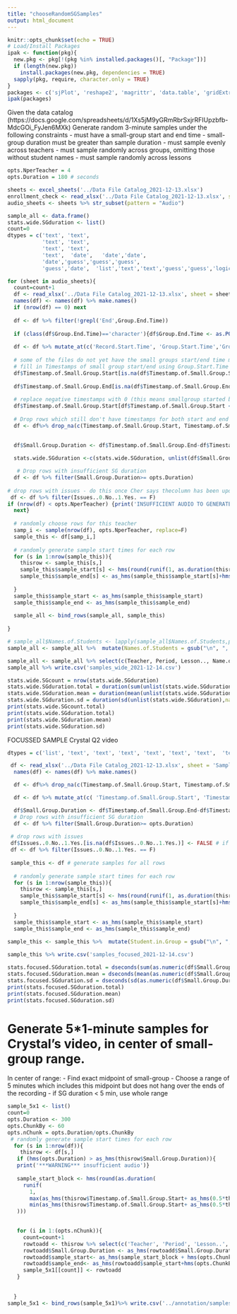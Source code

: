 ```yaml
---
title: "chooseRandomSGSamples"
output: html_document
---
```


```r
knitr::opts_chunk$set(echo = TRUE)
# Load/Install Packages
ipak <- function(pkg){
  new.pkg <- pkg[!(pkg %in% installed.packages()[, "Package"])]
  if (length(new.pkg)) 
    install.packages(new.pkg, dependencies = TRUE)
  sapply(pkg, require, character.only = TRUE)
}
packages <- c('sjPlot', 'reshape2', 'magrittr', 'data.table', 'gridExtra', 'ggplot2','stringr','readxl','gridExtra','ggpubr','tidyverse', 'dplyr','tidyr','strex','tibble','chron','lubridate','anytime','hms')
ipak(packages)

```

Given the data catalog (https://docs.google.com/spreadsheets/d/1Xs5jM9yGRmRbrSxjrRFIUpzbfb-MdcGOi_FyJen6MXk)
Generate random 3-minute samples under the following constraints
- must have a small-group start and end time
- small-group duration must be greater than sample duration
- must sample evenly across teachers
- must sample randomly across groups, omitting those without student names
- must sample randomly across lessons

```r
opts.NperTeacher = 4
opts.Duration = 180 # seconds

sheets <- excel_sheets('../Data File Catalog_2021-12-13.xlsx')
enrollment_check <- read_xlsx('../Data File Catalog_2021-12-13.xlsx', sheet = 'Enrollment Check')
audio_sheets <- sheets %>% str_subset(pattern = "Audio")
```



```r
sample_all <- data.frame()
stats.wide.SGduration <- list()
count=0
dtypes = c('text', 'text',
           'text', 'text',
           'text', 'text',
           'text',  'date',   'date','date',
           'date','guess','guess','guess',
           'guess','date',  'list','text','text','guess','guess','logical','text')

for (sheet in audio_sheets){
  count=count+1
  df <- read_xlsx('../Data File Catalog_2021-12-13.xlsx', sheet = sheet, na=c('','NA','Unknown'), col_types = dtypes, trim_ws=T)
  names(df) <- names(df) %>% make.names() 
  if (nrow(df) == 0) next
  
  df <- df %>% filter(!grepl('End',Group.End.Time))
  
  if (class(df$Group.End.Time)=='character'){df$Group.End.Time <- as.POSIXlt(df$Group.End.Time)}
  
  df <- df %>% mutate_at(c('Record.Start.Time', 'Group.Start.Time','Group.End.Time', 'Timestamp.of.Small.Group.Start', 'Timestamp.of.Small.Group.End', 'Timestamp.of.Enrollment.Start', 'Timestamp.of.Enrollment.End' ), as_hms)
  
  # some of the files do not yet have the small groups start/end time manually verified.
  # fill in Timestamps of small group start/end using Group.Start.Time when missing the timestamp
  df$Timestamp.of.Small.Group.Start[is.na(df$Timestamp.of.Small.Group.Start)] <- as_hms(df$Group.Start.Time[is.na(df$Timestamp.of.Small.Group.Start)] - df$Record.Start.Time[is.na(df$Timestamp.of.Small.Group.Start)])
  
  df$Timestamp.of.Small.Group.End[is.na(df$Timestamp.of.Small.Group.End)] <- as_hms(df$Group.End.Time[is.na(df$Timestamp.of.Small.Group.End)] - df$Record.Start.Time[is.na(df$Timestamp.of.Small.Group.End)])
  
  # replace negative timestamps with 0 (this means smallgroup started before recording)
  df$Timestamp.of.Small.Group.Start[df$Timestamp.of.Small.Group.Start <0] <- hms(0,0,0)
  
  # Drop rows which still don't have timestamps for both start and end of small groups
  df <- df%>% drop_na(c(Timestamp.of.Small.Group.Start, Timestamp.of.Small.Group.End, Names.of.Students))
  

  df$Small.Group.Duration <- df$Timestamp.of.Small.Group.End-df$Timestamp.of.Small.Group.Start 
  
  stats.wide.SGduration <-c(stats.wide.SGduration, unlist(df$Small.Group.Duration))

   # Drop rows with insufficient SG duration
  df <- df %>% filter(Small.Group.Duration>= opts.Duration)
  
# drop rows with issues - do this once Cher says thecolumn has been updated
 df <- df %>% filter(Issues..0.No..1.Yes. == F)
if (nrow(df) < opts.NperTeacher) {print('INSUFFICIENT AUDIO TO GENERATE REQUESTED N SAMPLES') 
  next}
  
  # randomly choose rows for this teacher
  samp_i <- sample(nrow(df), opts.NperTeacher, replace=F)
  sample_this <- df[samp_i,]
  
  # randomly generate sample start times for each row
  for (s in 1:nrow(sample_this)){
    thisrow <- sample_this[s,]
    sample_this$sample_start[s] <- hms(round(runif(1, as.duration(thisrow$Timestamp.of.Small.Group.Start), as.duration(thisrow$Timestamp.of.Small.Group.End-opts.Duration))))
    sample_this$sample_end[s] <- as_hms(sample_this$sample_start[s]+hms(opts.Duration))
    
  }
  sample_this$sample_start <- as_hms(sample_this$sample_start)
  sample_this$sample_end <- as_hms(sample_this$sample_end)
  
  sample_all <- bind_rows(sample_all, sample_this)
  
}

# sample_all$Names.of.Students <- lapply(sample_all$Names.of.Students,paste,collapse = ", ")
sample_all <- sample_all %>%  mutate(Names.of.Students = gsub("\n", ", ", Names.of.Students))

sample_all <- sample_all %>% select(c(Teacher, Period, Lesson.., Name.of.File, URL.to.File, sample_start, sample_end, everything()))
sample_all %>% write.csv('samples_wide_2021-12-14.csv')

stats.wide.SGcount = nrow(stats.wide.SGduration)
stats.wide.SGduration.total = duration(sum(unlist(stats.wide.SGduration),na.rm=T))
stats.wide.SGduration.mean = duration(mean(unlist(stats.wide.SGduration),na.rm=T))
stats.wide.SGduration.sd = duration(sd(unlist(stats.wide.SGduration),na.rm=T))
print(stats.wide.SGcount.total)
print(stats.wide.SGduration.total)
print(stats.wide.SGduration.mean)
print(stats.wide.SGduration.sd)

```

FOCUSSED SAMPLE
Crystal Q2 video
```r
dtypes = c('list', 'text', 'text', 'text', 'text', 'text', 'text',  'text','date','guess','guess','guess', 'guess','text','text','guess','guess','logical','text')

 df <- read_xlsx('../Data File Catalog_2021-12-13.xlsx', sheet = 'Sample 1 - Focused', na=c('','NA','Unknown'), col_types = dtypes, trim_ws=T)
  names(df) <- names(df) %>% make.names() 

  df <- df%>% drop_na(c(Timestamp.of.Small.Group.Start, Timestamp.of.Small.Group.End, Student.in.Group))

  df <- df %>% mutate_at(c( 'Timestamp.of.Small.Group.Start', 'Timestamp.of.Small.Group.End', 'Timestamp.of.Enrollment.Start', 'Timestamp.of.Enrollment.End' ), as_hms)

  df$Small.Group.Duration <- df$Timestamp.of.Small.Group.End-df$Timestamp.of.Small.Group.Start 
  # Drop rows with insufficient SG duration
  df <- df %>% filter(Small.Group.Duration>= opts.Duration)
  
 # drop rows with issues
 df$Issues..0.No..1.Yes.[is.na(df$Issues..0.No..1.Yes.)] <- FALSE # if not true, assume false
 df <- df %>% filter(Issues..0.No..1.Yes. == F)
  
 sample_this <- df # generate samples for all rows
  
  # randomly generate sample start times for each row
  for (s in 1:nrow(sample_this)){
    thisrow <- sample_this[s,]
    sample_this$sample_start[s] <- hms(round(runif(1, as.duration(thisrow$Timestamp.of.Small.Group.Start), as.duration(thisrow$Timestamp.of.Small.Group.End-opts.Duration))))
    sample_this$sample_end[s] <- as_hms(sample_this$sample_start[s]+hms(opts.Duration))
    
  }
  sample_this$sample_start <- as_hms(sample_this$sample_start)
  sample_this$sample_end <- as_hms(sample_this$sample_end)
  
sample_this <- sample_this %>%  mutate(Student.in.Group = gsub("\n", ", ", Student.in.Group))

sample_this %>% write.csv('samples_focused_2021-12-14.csv')

stats.focused.SGduration.total = dseconds(sum(as.numeric(df$Small.Group.Duration),na.rm=T))
stats.focused.SGduration.mean = dseconds(mean(as.numeric(df$Small.Group.Duration),na.rm=T))
stats.focused.SGduration.sd = dseconds(sd(as.numeric(df$Small.Group.Duration),na.rm=T))
print(stats.focused.SGduration.total)
print(stats.focused.SGduration.mean)
print(stats.focused.SGduration.sd)
```




# Generate 5*1-minute samples for Crystal's video, in center of small-group range.
In center of range:
- Find exact midpoint of small-group 
- Choose a range of 5 minutes which includes this midpoint but does not hang over the ends of the recording
- if SG duration < 5 min, use whole range



```r
sample_5x1 <- list()
count=0
opts.Duration <- 300
opts.ChunkBy <- 60
opts.nChunk = opts.Duration/opts.ChunkBy
 # randomly generate sample start times for each row
  for (s in 1:nrow(df)){
    thisrow <- df[s,]
   if (hms(opts.Duration) > as_hms(thisrow$Small.Group.Duration)){
   print('***WARNING*** insufficient audio')}
    
   sample_start_block <- hms(round(as.duration(
     runif(
       1,
       max(as_hms(thisrow$Timestamp.of.Small.Group.Start+ as_hms(0.5*thisrow$Small.Group.Duration) - as_hms(opts.Duration)), thisrow$Timestamp.of.Small.Group.Start),
       min(as_hms(thisrow$Timestamp.of.Small.Group.Start+ as_hms(0.5*thisrow$Small.Group.Duration)), as_hms(thisrow$Timestamp.of.Small.Group.End-as_hms(opts.Duration)) ))
   )))

   
   for (i in 1:(opts.nChunk)){
     count=count+1
     rowtoadd <- thisrow %>% select(c('Teacher', 'Period', 'Lesson..', 'Name.of.File', 'URL.to.File','Timestamp.of.Small.Group.Start','Timestamp.of.Small.Group.End','Small.Group.Duration' ))
     rowtoadd$Small.Group.Duration <- as_hms(rowtoadd$Small.Group.Duration)
     rowtoadd$sample_start<- as_hms(sample_start_block + hms(opts.ChunkBy*(i-1)))
     rowtoadd$sample_end<- as_hms(rowtoadd$sample_start+hms(opts.ChunkBy))
     sample_5x1[[count]] <- rowtoadd
   }
    
      
  }
sample_5x1 <- bind_rows(sample_5x1)%>% write.csv('../annotation/samples_focussed_5inCenter_2021-12-16.csv')
```